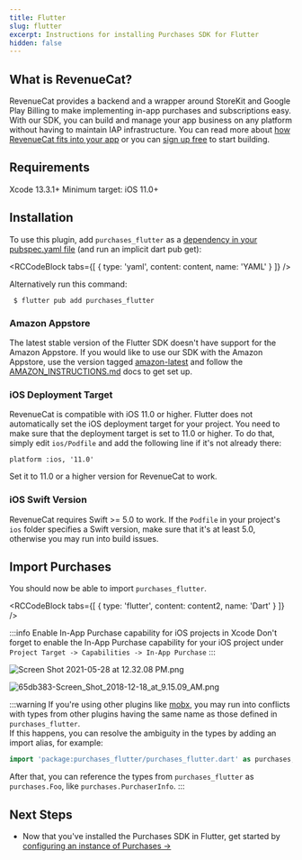 ```yaml
---
title: Flutter
slug: flutter
excerpt: Instructions for installing Purchases SDK for Flutter
hidden: false
---
```

## What is RevenueCat?

RevenueCat provides a backend and a wrapper around StoreKit and Google Play Billing to make implementing in-app purchases and subscriptions easy. With our SDK, you can build and manage your app business on any platform without having to maintain IAP infrastructure. You can read more about [how RevenueCat fits into your app](https://www.revenuecat.com/blog/growth/where-does-revenuecat-fit-in-your-app/) or you can [sign up free](https://app.revenuecat.com/signup) to start building.

## Requirements

Xcode 13.3.1+
Minimum target: iOS 11.0+

## Installation

To use this plugin, add `purchases_flutter` as a [dependency in your pubspec.yaml file](https://flutter.io/platform-plugins/)  (and run an implicit dart pub get):


<RCCodeBlock tabs={[
    { type: 'yaml', content: content, name: 'YAML' }
]} />

Alternatively run this command:

```
 $ flutter pub add purchases_flutter
```

### Amazon Appstore
The latest stable version of the Flutter SDK doesn't have support for the Amazon Appstore. If you would like to use our SDK with the Amazon Appstore, use the version tagged [amazon-latest](https://github.com/RevenueCat/purchases-flutter/releases/tag/amazon-latest) and follow the [AMAZON_INSTRUCTIONS.md](https://rev.cat/amazon-flutter-instructions) docs to get set up.

### iOS Deployment Target
RevenueCat is compatible with iOS 11.0 or higher. Flutter does not automatically set the iOS deployment target for your project. You need to make sure that the deployment target is set to 11.0 or higher. To do that, simply edit `ios/Podfile` and add the following line if it's not already there:

```
platform :ios, '11.0'
```
Set it to 11.0 or a higher version for RevenueCat to work.

### iOS Swift Version
RevenueCat requires Swift >= 5.0 to work. If the `Podfile` in your project's `ios` folder specifies a Swift version, make sure that it's at least 5.0, otherwise you may run into build issues.

## Import Purchases

You should now be able to import `purchases_flutter`.


<RCCodeBlock tabs={[
    { type: 'flutter', content: content2, name: 'Dart' }
]} />

:::info Enable In-App Purchase capability for iOS projects in Xcode
Don't forget to enable the In-App Purchase capability for your iOS project under `Project Target -> Capabilities -> In-App Purchase`
:::

![](/images/08d0721-Screen_Shot_2021-05-28_at_12.32.08_PM_097ad33b9e3dfce316b36d8c95b633dd.png "Screen Shot 2021-05-28 at 12.32.08 PM.png")

![](/images/66c301a-65db383-Screen_Shot_2018-12-18_at_9.15.09_AM_51ae7051850be013d83c1e9a8f107b61.png "65db383-Screen_Shot_2018-12-18_at_9.15.09_AM.png")

:::warning
If you're using other plugins like [mobx](https://pub.dev/packages/flutter_mobx), you may run into conflicts with types from other plugins having the same name as those defined in `purchases_flutter`.<br/>
If this happens, you can resolve the ambiguity in the types by adding an import alias, for example:
```dart
import 'package:purchases_flutter/purchases_flutter.dart' as purchases;
```
After that, you can reference the types from `purchases_flutter` as `purchases.Foo`, like `purchases.PurchaserInfo`.
:::

## Next Steps

* Now that you've installed the Purchases SDK in Flutter, get started by [configuring an instance of Purchases →](/getting-started/quickstart#4-using-revenuecats-purchases-sdk)